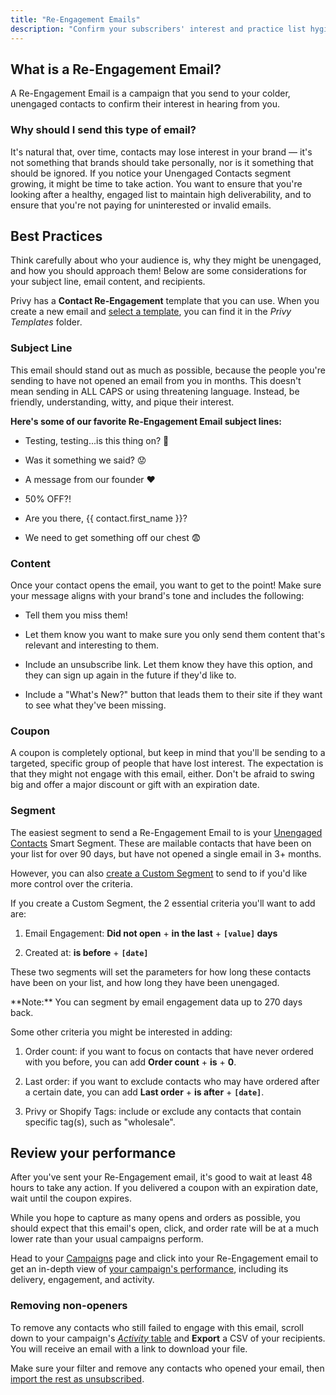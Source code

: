 ```yaml
---
title: "Re-Engagement Emails"
description: "Confirm your subscribers' interest and practice list hygiene to improve your deliverability."
---
```


## What is a Re-Engagement Email?

A Re-Engagement Email is a campaign that you send to your colder, unengaged contacts to confirm their interest in hearing from you.&#x20;

### Why should I send this type of email?

It's natural that, over time, contacts may lose interest in your brand — it's not something that brands should take personally, nor is it something that should be ignored. If you notice your Unengaged Contacts segment growing, it might be time to take action. You want to ensure that you're looking after a healthy, engaged list to maintain high deliverability, and to ensure that you're not paying for uninterested or invalid emails.

## Best Practices

Think carefully about who your audience is, why they might be unengaged, and how you should approach them! Below are some considerations for your subject line, email content, and recipients.

Privy has a **Contact Re-Engagement** template that you can use. When you create a new email and [select a template](https://privy.mintlify.app/docs/learn/email-campaigns/email-templates#choose-a-template), you can find it in the *Privy Templates* folde&#x72;*.*

### Subject Line

This email should stand out as much as possible, because the people you're sending to have not opened an email from you in months. This doesn't mean sending in ALL CAPS or using threatening language. Instead, be friendly, understanding, witty, and pique their interest.

**Here's some of our favorite Re-Engagement Email subject lines:**

* Testing, testing...is this thing on? 🎤

* Was it something we said? 😟

* A message from our founder ❤️

* 50% OFF?!

* Are you there, \{\{ contact.first\_name }}?&#x20;

* We need to get something off our chest 😨

### Content

Once your contact opens the email, you want to get to the point! Make sure your message aligns with your brand's tone and includes the following:

* Tell them you miss them!

* Let them know you want to make sure you only send them content that's relevant and interesting to them.

* Include an unsubscribe link. Let them know they have this option, and they can sign up again in the future if they'd like to.

* Include a "What's New?" button that leads them to their site if they want to see what they've been missing.

### Coupon

A coupon is completely optional, but keep in mind that you'll be sending to a targeted, specific group of people that have lost interest. The expectation is that they might not engage with this email, either. Don't be afraid to swing big and offer a major discount or gift with an expiration date.

### Segment

The easiest segment to send a Re-Engagement Email to is your [Unengaged Contacts](https://privy.mintlify.app/docs/learn/email-campaigns/segmentation#unengaged-contacts) Smart Segment. These are mailable contacts that have been on your list for over 90 days, but have not opened a single email in 3+ months.

However, you can also [create a Custom Segment](https://privy.mintlify.app/docs/learn/email-campaigns/segmentation#custom-segments) to send to if you'd like more control over the criteria.

If you create a Custom Segment, the 2 essential criteria you'll want to add are:

1. Email Engagement: **Did not open** + **in the last** + **`[value]` days**

2. Created at: **is before** + **`[date]`**



These two segments will set the parameters for how long these contacts have been on your list, and how long they have been unengaged.

<Warning>
  **Note:** You can segment by email engagement data up to 270 days back.
</Warning>

Some other criteria you might be interested in adding:

1. Order count: if you want to focus on contacts that have never ordered with you before, you can add **Order count** + **is** + **0**.

2. Last order: if you want to exclude contacts who may have ordered after a certain date, you can add **Last order** + **is after** + **`[date]`**.

3. Privy or Shopify Tags: include or exclude any contacts that contain specific tag(s), such as "wholesale".

## Review your performance

After you've sent your Re-Engagement email, it's good to wait at least 48 hours to take any action. If you delivered a coupon with an expiration date, wait until the coupon expires.

While you hope to capture as many opens and orders as possible, you should expect that this email's open, click, and order rate will be at a much lower rate than your usual campaigns perform.

Head to your [Campaigns](https://dashboard.privy.com/message-campaigns) page and click into your Re-Engagement email to get an in-depth view of [your campaign's performance](https://privy.mintlify.app/docs/learn/email-campaigns/email-campaign-reporting#individual-campaign-reporting), including its delivery, engagement, and activity.

### Removing non-openers

To remove any contacts who still failed to engage with this email, scroll down to your campaign's [*Activity* table](https://privy.mintlify.app/docs/learn/email-campaigns/email-campaign-reporting#activity) and **Export** a CSV of your recipients. You will receive an email with a link to download your file.

Make sure your filter and remove any contacts who opened your email, then [import the rest as unsubscribed](https://privy.mintlify.app/docs/learn/contact-management/unsubscribe-contacts#bulk-unsubscribe).